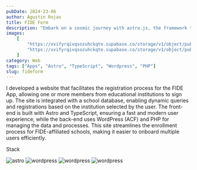 ```yaml
---
pubDate: 2024-23-06
author: Agustin Rojas
title: FIDE Form
description: "Embark on a cosmic journey with astro.js, the framework that makes interstellar development a breeze. Pair it with Tailwind CSS for a design that's out of this world"
images:
    [
        "https://xvifyrqivqsozuhckqte.supabase.co/storage/v1/object/public/Images/fideform/2.jpeg?t=2024-10-14T00%3A52%3A03.707Z",
        "https://xvifyrqivqsozuhckqte.supabase.co/storage/v1/object/public/Images/fideform/1.jpeg?t=2024-10-14T00%3A51%3A56.424Z"
    ]
category: Web
tags: ["Apps", "Astro", "TypeScript", "Wordpress", "PHP"]
slug: fideform
---
```



<ProjectImages client:load images={frontmatter.images} />


I developed a website that facilitates the registration process for the FIDE App, allowing one or more members from educational institutions to sign up. The site is integrated with a school database, enabling dynamic queries and registrations based on the institution selected by the user. The front-end is built with Astro and TypeScript, ensuring a fast and modern user experience, while the back-end uses WordPress (ACF) and PHP for managing the data and processes. This site streamlines the enrollment process for FIDE-affiliated schools, making it easier to onboard multiple users efficiently.

<div className="not-prose">
<div> <p className="font-chrono text-platinum text-4xl tracking-wide ">Stack</p></div>
<div className="flex gap-2">
<Image
    src={astro}
    alt="astro"
    class="rounded-md w-12 tablet:w-16 laptop:w-16"
/>
<Image
    src={TypeScript}
    alt="wordpress"
    class="rounded-md w-12 tablet:w-16 laptop:w-16"
/>
<Image
    src={wordpress}
    alt="wordpress"
    class="rounded-md w-12 tablet:w-16 laptop:w-16"
/>
<Image
    src={php}
    alt="wordpress"
    class="rounded-md w-12 tablet:w-16 laptop:w-16"
/>
</div>

</div>